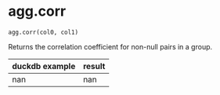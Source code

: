 # agg.corr { #duckops.agg.corr }

`agg.corr(col0, col1)`

Returns the correlation coefficient for non-null pairs in a group.

| duckdb example | result |
| -------------- | ------ |
| nan | nan |
